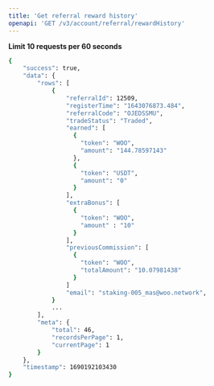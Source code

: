 ```yaml
---
title: 'Get referral reward history'
openapi: 'GET /v3/account/referral/rewardHistory'
---
```

**Limit 10 requests per 60 seconds**  



<ResponseExample>

```bash
{
    "success": true,
    "data": {
        "rows": [
            {
                "referralId": 12509,
                "registerTime": "1643076873.484",
                "referralCode": "OJEDSSMU",
                "tradeStatus": "Traded",
                "earned": [
                  {
                    "token": "WOO",
                    "amount": "144.78597143"
                  },
                  {
                    "token": "USDT",
                    "amount": "0"
                  }
                ],
                "extraBonus": [
                  {
                    "token": "WOO",
                    "amount" : "10"
                  }
                ],
                "previousCommission": [
                  {
                    "token": "WOO",
                    "totalAmount": "10.07981438"
                  }
                ]
                "email": "staking-005_mas@woo.network",
            }
            ...
        ],
        "meta": {
            "total": 46,
            "recordsPerPage": 1,
            "currentPage": 1
        }
    },
    "timestamp": 1690192103430
}

```

</ResponseExample>